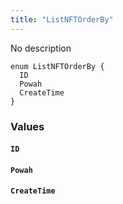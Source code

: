 ```yaml
---
title: "ListNFTOrderBy"
---
```


No description

```
enum ListNFTOrderBy {
  ID
  Powah
  CreateTime
}

```

### Values[](#values "Direct link to heading")

#### `ID`[](#id "Direct link to heading")

#### `Powah`[](#powah "Direct link to heading")

#### `CreateTime`[](#createtime "Direct link to heading")